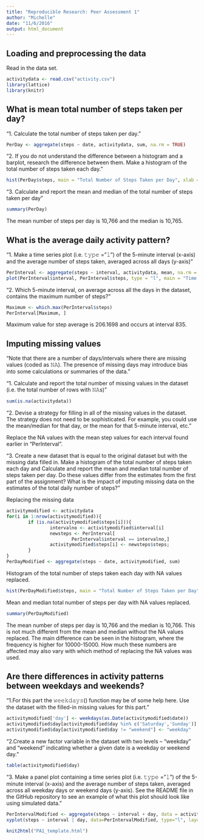 ```yaml
---
title: "Reproducible Research: Peer Assessment 1"
author: "Michelle"
date: "11/6/2016"
output: html_document
---
```


## Loading and preprocessing the data

Read in the data set.
```r
activitydata <- read.csv("activity.csv")
library(lattice)
library(knitr)
```

## What is mean total number of steps taken per day?

"1. Calculate the total number of steps taken per day."

```r
PerDay <- aggregate(steps ~ date, activitydata, sum, na.rm = TRUE)
```

"2. If you do not understand the difference between a histogram and a barplot, research the difference between them. Make a histogram of the total number of steps taken each day."

```r
hist(PerDay$steps, main = "Total Number of Steps Taken per Day", xlab = "Steps per Day")
```

"3. Calculate and report the mean and median of the total number of steps taken per day"

```r
summary(PerDay)
```
The mean number of steps per day is 10,766 and the median is 10,765.

## What is the average daily activity pattern?

"1. Make a time series plot (i.e. 𝚝𝚢𝚙𝚎 = "𝚕") of the 5-minute interval (x-axis) and the average number of steps taken, averaged across all days (y-axis)"

```r
PerInterval <- aggregate(steps ~ interval, activitydata, mean, na.rm = TRUE)
plot(PerInterval$interval, PerInterval$steps, type = "l", main = "Time Series Plot of Average Number of Steps", xlab = "5-minute Interval", ylab = "Average Number of Steps")
```

"2. Which 5-minute interval, on average across all the days in the dataset, contains the maximum number of steps?"

```r
Maximum <- which.max(PerInterval$steps)
PerInterval[Maximum, ]
```
Maximum value for step average is 206.1698 and occurs at interval 835.

## Imputing missing values

"Note that there are a number of days/intervals where there are missing values (coded as 𝙽𝙰). The presence of missing days may introduce bias into some calculations or summaries of the data."

"1. Calculate and report the total number of missing values in the dataset (i.e. the total number of rows with 𝙽𝙰s)"
```r
sum(is.na(activitydata))
```

"2. Devise a strategy for filling in all of the missing values in the dataset. The strategy does not need to be sophisticated. For example, you could use the mean/median for that day, or the mean for that 5-minute interval, etc."

Replace the NA values with the mean step values for each interval found earlier in "PerInterval".

"3. Create a new dataset that is equal to the original dataset but with the missing data filled in.
Make a histogram of the total number of steps taken each day and Calculate and report the mean and median total number of steps taken per day. Do these values differ from the estimates from the first part of the assignment? What is the impact of imputing missing data on the estimates of the total daily number of steps?"

Replacing the missing data
```r
activitymodified <- activitydata
for(i in 1:nrow(activitymodified)){
        if (is.na(activitymodified$steps[i])){
                intervalno <- activitymodified$interval[i]
                newsteps <- PerInterval[
                        PerInterval$interval == intervalno,]
                activitymodified$steps[i] <- newsteps$steps;
        }
}
PerDayModified <- aggregate(steps ~ date, activitymodified, sum)
```

Histogram of the total number of steps taken each day with NA values replaced.
```r
hist(PerDayModified$steps, main = "Total Number of Steps Taken per Day", xlab = "Steps per Day")
```

Mean and median total number of steps per day with NA values replaced.
```r
summary(PerDayModified)
```
The mean number of steps per day is 10,766 and the median is 10,766. This is not much different from the mean and median without the NA values replaced. The main difference can be seen in the histogram, where the frequency is higher for 10000-15000. How much these numbers are affected may also vary with which method of replacing the NA values was used.

## Are there differences in activity patterns between weekdays and weekends?
"1.For this part the 𝚠𝚎𝚎𝚔𝚍𝚊𝚢𝚜() function may be of some help here. Use the dataset with the filled-in missing values for this part."

```r
activitymodified['day'] <- weekdays(as.Date(activitymodified$date))
activitymodified$day[activitymodified$day %in% c('Saturday','Sunday')] <- "weekend"
activitymodified$day[activitymodified$day != "weekend"] <- "weekday"
```

"2.Create a new factor variable in the dataset with two levels – “weekday” and “weekend” indicating whether a given date is a weekday or weekend day."

```r
table(activitymodified$day)
```

"3. Make a panel plot containing a time series plot (i.e. 𝚝𝚢𝚙𝚎 = "𝚕") of the 5-minute interval (x-axis) and the average number of steps taken, averaged across all weekday days or weekend days (y-axis). See the README file in the GitHub repository to see an example of what this plot should look like using simulated data."

```r
PerIntervalModified <- aggregate(steps ~ interval + day, data = activitymodified, FUN="mean")
xyplot(steps ~ interval | day, data=PerIntervalModified, type="l", layout = c(1,2), grid = T, ylab = "Number of Steps")
```

```r
knit2html("PA1_template.html")
```